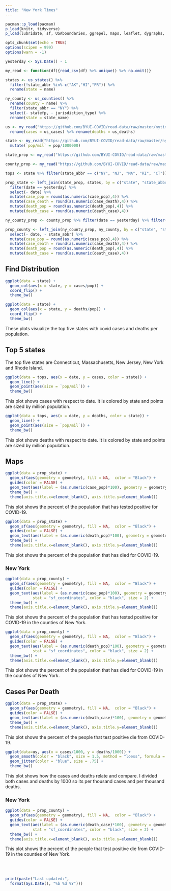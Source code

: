 ```yaml
---
title: "New York Times"
---
```


```r
pacman::p_load(pacman)
p_load(knitr, tidyverse)
p_load(lubridate, sf, USAboundaries, ggrepel, maps, leaflet, dygraphs, data.table, DT)

opts_chunk$set(echo = TRUE)
options(scipen = 999)
options(warn = -1) 

yesterday <- Sys.Date() - 1

my_read <- function(df){read_csv(df) %>% unique() %>% na.omit()}

states <- us_states() %>% 
  filter(!state_abbr %in% c("AK","HI","PR")) %>% 
  rename(state = name)

ny_county <- us_counties() %>% 
  rename(county = name) %>% 
  filter(state_abbr == "NY") %>% 
  select(- statefp, - jurisdiction_type) %>% 
  rename(state = state_name)
```

```r
us <- my_read("https://github.com/BYUI-COVID/read-data/raw/master/nytimes/nytimes_us.csv") %>% 
  rename(cases = us_cases) %>% rename(deaths = us_deaths)

state <- my_read("https://github.com/BYUI-COVID/read-data/raw/master/nytimes/nytimes_state_pop.csv") %>% 
  mutate(`pop/mil` = pop/1000000)

state_prop <- my_read("https://github.com/BYUI-COVID/read-data/raw/master/nytimes/nytimes_state_proportions.csv")

county_prop <- my_read("https://github.com/BYUI-COVID/read-data/raw/master/nytimes/nytimes_county_proportions.csv")
```

```r
tops <- state %>% filter(state_abbr == c("NY", "NJ", "MA", "RI", "CT"))

prop_state <- left_join(state_prop, states, by = c("state", "state_abbr")) %>% 
  filter(date == yesterday) %>% 
  select(- date) %>% 
  mutate(case_pop = round(as.numeric(case_pop),4)) %>% 
  mutate(case_death = round(as.numeric(case_death),4)) %>% 
  mutate(death_pop = round(as.numeric(death_pop),4)) %>% 
  mutate(death_case = round(as.numeric(death_case),4))

ny_county_prop <- county_prop %>% filter(date == yesterday) %>% filter(state_abbr == "NY")

prop_county <- left_join(ny_county_prop, ny_county, by = c("state", "state_abbr", "county")) %>% 
  select(- date, - state_abbr) %>% 
  mutate(case_pop = round(as.numeric(case_pop),4)) %>% 
  mutate(case_death = round(as.numeric(case_death),4)) %>% 
  mutate(death_pop = round(as.numeric(death_pop),4)) %>% 
  mutate(death_case = round(as.numeric(death_case),4))
```

## Find Distribution 

```r
ggplot(data = state) + 
  geom_col(aes(x = state, y = cases/pop)) +  
  coord_flip() + 
  theme_bw()

ggplot(data = state) + 
  geom_col(aes(x = state, y = deaths/pop)) + 
  coord_flip() + 
  theme_bw()
```

These plots visualize the top five states with covid cases and deaths per population.

## Top 5 states

The top five states are Connecticut, Massachusetts, New Jersey, New York and Rhode Island.

```r
ggplot(data = tops, aes(x = date, y = cases, color = state)) +
  geom_line() + 
  geom_point(aes(size = `pop/mil`)) + 
  theme_bw()
```

This plot shows cases with respect to date. It is colored by state and points are sized by million population. 

```r
ggplot(data = tops, aes(x = date, y = deaths, color = state)) +
  geom_line() + 
  geom_point(aes(size = `pop/mil`)) + 
  theme_bw()
```

This plot shows deaths with respect to date. It is colored by state and points are sized by million population. 

## Maps

```r
ggplot(data = prop_state) +
  geom_sf(aes(geometry = geometry), fill = NA,  color = "Black") +
  guides(color = FALSE) + 
  geom_text(aes(label = (as.numeric(case_pop)*100), geometry = geometry), stat = "sf_coordinates", color = "black", size = 2.5) +
  theme_bw() +
  theme(axis.title.x=element_blank(), axis.title.y=element_blank())
```

This plot shows the percent of the population that has tested positive for COVID-19.

```r
ggplot(data = prop_state) +
  geom_sf(aes(geometry = geometry), fill = NA,  color = "Black") +
  guides(color = FALSE) + 
  geom_text(aes(label = (as.numeric(death_pop)*100), geometry = geometry), stat = "sf_coordinates", color = "black", size = 2.5) +
  theme_bw() +
  theme(axis.title.x=element_blank(), axis.title.y=element_blank())
```

This plot shows the percent of the population that has died for COVID-19.

### New York 

```r
ggplot(data = prop_county) +
  geom_sf(aes(geometry = geometry), fill = NA,  color = "Black") +
  guides(color = FALSE) + 
  geom_text(aes(label = (as.numeric(case_pop)*100), geometry = geometry), 
            stat = "sf_coordinates", color = "black", size = 2) +
  theme_bw() + 
  theme(axis.title.x=element_blank(), axis.title.y=element_blank())
```

This plot shows the percent of the population that has tested positive for COVID-19 in the counties of New York.

```r
ggplot(data = prop_county) +
  geom_sf(aes(geometry = geometry), fill = NA,  color = "Black") +
  guides(color = FALSE) + 
  geom_text(aes(label = (as.numeric(death_pop)*100), geometry = geometry), 
            stat = "sf_coordinates", color = "black", size = 2) +
  theme_bw() + 
  theme(axis.title.x=element_blank(), axis.title.y=element_blank())
```

This plot shows the percent of the population that has died for COVID-19 in the counties of New York.

## Cases Per Death

```r
ggplot(data = prop_state) +
  geom_sf(aes(geometry = geometry), fill = NA,  color = "Black") +
  guides(color = FALSE) + 
  geom_text(aes(label = (as.numeric(death_case)*100), geometry = geometry), stat = "sf_coordinates", color = "black", size = 2.5) +
  theme_bw() +
  theme(axis.title.x=element_blank(), axis.title.y=element_blank())
```

This plot shows the percent of the people that test positive die from COVID-19.

```r
ggplot(data=us, aes(x = cases/1000, y = deaths/1000)) + 
  geom_smooth(color = "black", size = 1.5, method = "loess", formula = y ~ x) +
  geom_jitter(color = "blue", size = .75) +
  theme_bw()
```

This plot shows how the cases and deaths relate and compare. I divided both cases and deaths by 1000 so its per thousand cases and per thousand deaths. 

### New York

```r
ggplot(data = prop_county) +
  geom_sf(aes(geometry = geometry), fill = NA,  color = "Black") +
  guides(color = FALSE) + 
  geom_text(aes(label = (as.numeric(death_case)*100), geometry = geometry), 
            stat = "sf_coordinates", color = "black", size = 2) +
  theme_bw() + 
  theme(axis.title.x=element_blank(), axis.title.y=element_blank())
```

This plot shows the percent of the people that test positive die from COVID-19 in the counties of New York.

<br /><br />

```r
print(paste("Last updated:", 
  format(Sys.Date(), "%b %d %Y")))
```